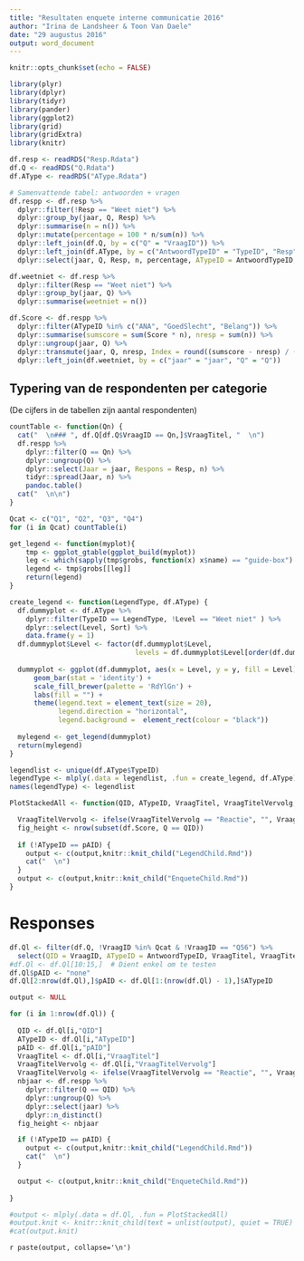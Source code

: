 ```yaml
---
title: "Resultaten enquete interne communicatie 2016"
author: "Irina de Landsheer & Toon Van Daele"
date: "29 augustus 2016"
output: word_document
---
```


```r
knitr::opts_chunk$set(echo = FALSE)

library(plyr)
library(dplyr)
library(tidyr)
library(pander)
library(ggplot2)
library(grid)
library(gridExtra)
library(knitr)
```

```r
df.resp <- readRDS("Resp.Rdata")
df.Q <- readRDS("Q.Rdata")
df.AType <- readRDS("AType.Rdata")
```

```r
# Samenvattende tabel: antwoorden + vragen
df.respp <- df.resp %>%
  dplyr::filter(!Resp == "Weet niet") %>%
  dplyr::group_by(jaar, Q, Resp) %>%
  dplyr::summarise(n = n()) %>%
  dplyr::mutate(percentage = 100 * n/sum(n)) %>%
  dplyr::left_join(df.Q, by = c("Q" = "VraagID")) %>%
  dplyr::left_join(df.AType, by = c("AntwoordTypeID" = "TypeID", "Resp" = "Level")) %>%
  dplyr::select(jaar, Q, Resp, n, percentage, ATypeID = AntwoordTypeID, Sort = Sort.y, Score)

df.weetniet <- df.resp %>%
  dplyr::filter(Resp == "Weet niet") %>%
  dplyr::group_by(jaar, Q) %>%
  dplyr::summarise(weetniet = n())

df.Score <- df.respp %>%
  dplyr::filter(ATypeID %in% c("ANA", "GoedSlecht", "Belang")) %>%
  dplyr::summarise(sumscore = sum(Score * n), nresp = sum(n)) %>%
  dplyr::ungroup(jaar, Q) %>%
  dplyr::transmute(jaar, Q, nresp, Index = round((sumscore - nresp) / (nresp * 4) * 100,1)) %>%
  dplyr::left_join(df.weetniet, by = c("jaar" = "jaar", "Q" = "Q"))
```

## Typering van de respondenten per categorie

(De cijfers in de tabellen zijn aantal respondenten)

```r
countTable <- function(Qn) { 
  cat("  \n### ", df.Q[df.Q$VraagID == Qn,]$VraagTitel, "  \n")
  df.respp %>%
    dplyr::filter(Q == Qn) %>%
    dplyr::ungroup(Q) %>%
    dplyr::select(Jaar = jaar, Respons = Resp, n) %>%
    tidyr::spread(Jaar, n) %>%
    pandoc.table()
  cat("  \n\n")
}

Qcat <- c("Q1", "Q2", "Q3", "Q4")
for (i in Qcat) countTable(i)
```

```r
get_legend <- function(myplot){
    tmp <- ggplot_gtable(ggplot_build(myplot))
    leg <- which(sapply(tmp$grobs, function(x) x$name) == "guide-box")
    legend <- tmp$grobs[[leg]]
    return(legend)
}

create_legend <- function(LegendType, df.AType) {
  df.dummyplot <- df.AType %>%
    dplyr::filter(TypeID == LegendType, !Level == "Weet niet" ) %>%
    dplyr::select(Level, Sort) %>%
    data.frame(y = 1)
  df.dummyplot$Level <- factor(df.dummyplot$Level,
                               levels = df.dummyplot$Level[order(df.dummyplot$Sort)])
    
  dummyplot <- ggplot(df.dummyplot, aes(x = Level, y = y, fill = Level)) +
      geom_bar(stat = 'identity') +
      scale_fill_brewer(palette = 'RdYlGn') +
      labs(fill = "") +
      theme(legend.text = element_text(size = 20),
            legend.direction = "horizontal",
            legend.background =  element_rect(colour = "black"))
  
  mylegend <- get_legend(dummyplot)
  return(mylegend)
}

legendlist <- unique(df.AType$TypeID)
legendType <- mlply(.data = legendlist, .fun = create_legend, df.AType)
names(legendType) <- legendlist
```

```r
PlotStackedAll <- function(QID, ATypeID, VraagTitel, VraagTitelVervolg, pAID) {

  VraagTitelVervolg <- ifelse(VraagTitelVervolg == "Reactie", "", VraagTitelVervolg)
  fig_height <- nrow(subset(df.Score, Q == QID))
  
  if (!ATypeID == pAID) {
    output <- c(output,knitr::knit_child("LegendChild.Rmd"))
    cat("  \n")
  }
  output <- c(output,knitr::knit_child("EnqueteChild.Rmd"))
}
```

# Responses

```r
df.Ql <- filter(df.Q, !VraagID %in% Qcat & !VraagID == "Q56") %>%
  select(QID = VraagID, ATypeID = AntwoordTypeID, VraagTitel, VraagTitelVervolg)
#df.Ql <- df.Ql[10:15,]  # Dient enkel om te testen
df.Ql$pAID <- "none"
df.Ql[2:nrow(df.Ql),]$pAID <- df.Ql[1:(nrow(df.Ql) - 1),]$ATypeID

output <- NULL

for (i in 1:nrow(df.Ql)) {
  
  QID <- df.Ql[i,"QID"]
  ATypeID <- df.Ql[i,"ATypeID"]
  pAID <- df.Ql[i,"pAID"]
  VraagTitel <- df.Ql[i,"VraagTitel"]
  VraagTitelVervolg <- df.Ql[i,"VraagTitelVervolg"]
  VraagTitelVervolg <- ifelse(VraagTitelVervolg == "Reactie", "", VraagTitelVervolg)
  nbjaar <- df.respp %>% 
    dplyr::filter(Q == QID) %>%
    dplyr::ungroup(Q) %>%
    dplyr::select(jaar) %>%
    dplyr::n_distinct()
  fig_height <- nbjaar

  if (!ATypeID == pAID) {
    output <- c(output,knitr::knit_child("LegendChild.Rmd"))
    cat("  \n")
  }

  output <- c(output,knitr::knit_child("EnqueteChild.Rmd"))
  
}

#output <- mlply(.data = df.Ql, .fun = PlotStackedAll)
#output.knit <- knitr::knit_child(text = unlist(output), quiet = TRUE)
#cat(output.knit)

```

`r paste(output, collapse='\n')`
